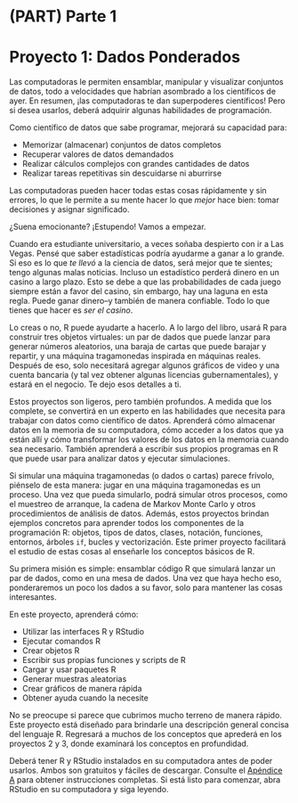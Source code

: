 # (PART) Parte 1 {-}

# Proyecto 1: Dados Ponderados {#dice}

Las computadoras le permiten ensamblar, manipular y visualizar conjuntos de datos, todo a velocidades que habrían asombrado a los científicos de ayer. En resumen, ¡las computadoras te dan superpoderes científicos! Pero si desea usarlos, deberá adquirir algunas habilidades de programación.

Como científico de datos que sabe programar, mejorará su capacidad para:

-   Memorizar (almacenar) conjuntos de datos completos
-   Recuperar valores de datos demandados
-   Realizar cálculos complejos con grandes cantidades de datos
-   Realizar tareas repetitivas sin descuidarse ni aburrirse

Las computadoras pueden hacer todas estas cosas rápidamente y sin errores, lo que le permite a su mente hacer lo que *mejor* hace bien: tomar decisiones y asignar significado.

¿Suena emocionante? ¡Estupendo! Vamos a empezar.

Cuando era estudiante universitario, a veces soñaba despierto con ir a Las Vegas. Pensé que saber estadísticas podría ayudarme a ganar a lo grande. Si eso es lo que *te llevó* a la ciencia de datos, será mejor que te sientes; tengo algunas malas noticias. Incluso un estadístico perderá dinero en un casino a largo plazo. Esto se debe a que las probabilidades de cada juego siempre están a favor del casino, sin embargo, hay una laguna en esta regla. Puede ganar dinero--y también de manera confiable. Todo lo que tienes que hacer es *ser el casino*.

Lo creas o no, R puede ayudarte a hacerlo. A lo largo del libro, usará R para construir tres objetos virtuales: un par de dados que puede lanzar para generar números aleatorios, una baraja de cartas que puede barajar y repartir, y una máquina tragamonedas inspirada en máquinas reales. Después de eso, solo necesitará agregar algunos gráficos de video y una cuenta bancaria (y tal vez obtener algunas licencias gubernamentales), y estará en el negocio. Te dejo esos detalles a ti.

Estos proyectos son ligeros, pero también profundos. A medida que los complete, se convertirá en un experto en las habilidades que necesita para trabajar con datos como científico de datos. Aprenderá cómo almacenar datos en la memoria de su computadora, cómo acceder a los datos que ya están allí y cómo transformar los valores de los datos en la memoria cuando sea necesario. También aprenderá a escribir sus propios programas en R que puede usar para analizar datos y ejecutar simulaciones.

Si simular una máquina tragamonedas (o dados o cartas) parece frívolo, piénselo de esta manera: jugar en una máquina tragamonedas es un proceso. Una vez que pueda simularlo, podrá simular otros procesos, como el muestreo de arranque, la cadena de Markov Monte Carlo y otros procedimientos de análisis de datos. Además, estos proyectos brindan ejemplos concretos para aprender todos los componentes de la programación R: objetos, tipos de datos, clases, notación, funciones, entornos, árboles `if`, bucles y vectorización. Este primer proyecto facilitará el estudio de estas cosas al enseñarle los conceptos básicos de R.

Su primera misión es simple: ensamblar código R que simulará lanzar un par de dados, como en una mesa de dados. Una vez que haya hecho eso, ponderaremos un poco los dados a su favor, solo para mantener las cosas interesantes.

En este proyecto, aprenderá cómo:

-   Utilizar las interfaces R y RStudio
-   Ejecutar comandos R
-   Crear objetos R
-   Escribir sus propias funciones y scripts de R
-   Cargar y usar paquetes R
-   Generar muestras aleatorias
-   Crear gráficos de manera rápida
-   Obtener ayuda cuando la necesite

No se preocupe si parece que cubrimos mucho terreno de manera rápido. Este proyecto está diseñado para brindarle una descripción general concisa del lenguaje R. Regresará a muchos de los conceptos que aprederá en los proyectos 2 y 3, donde examinará los conceptos en profundidad.

Deberá tener R y RStudio instalados en su computadora antes de poder usarlos. Ambos son gratuitos y fáciles de descargar. Consulte el [Apéndice A](#starting) para obtener instrucciones completas. Si está listo para comenzar, abra RStudio en su computadora y siga leyendo.
